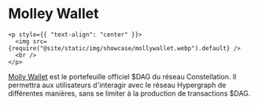# Molley Wallet

```mdx-code-block
<p style={{ "text-align": "center" }}>
  <img src={require("@site/static/img/showcase/mollywallet.webp").default} />
  <br />
</p>
```

[Molly Wallet](https://github.com/grvlle/constellation_wallet/) est le portefeuille officiel $DAG du réseau Constellation. Il permettra aux utilisateurs d'interagir avec le réseau Hypergraph de différentes manières, sans se limiter à la production de transactions $DAG.